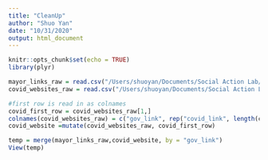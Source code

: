 ```yaml
---
title: "CleanUp"
author: "Shuo Yan"
date: "10/31/2020"
output: html_document
---
```


```r
knitr::opts_chunk$set(echo = TRUE)
library(plyr)
```

```r
mayor_links_raw = read.csv("/Users/shuoyan/Documents/Social Action Lab/scraping/social_media.csv")
covid_websites_raw = read.csv("/Users/shuoyan/Documents/Social Action Lab/scraping/covid websites.csv", fill = TRUE)

#first row is read in as colnames
covid_first_row = covid_websites_raw[1,]
colnames(covid_websites_raw) = c("gov_link", rep("covid_link", length(covid_websites_raw) - 1))
covid_website =mutate(covid_websites_raw, covid_first_row)

temp = merge(mayor_links_raw,covid_website, by = "gov_link")
View(temp)

```

